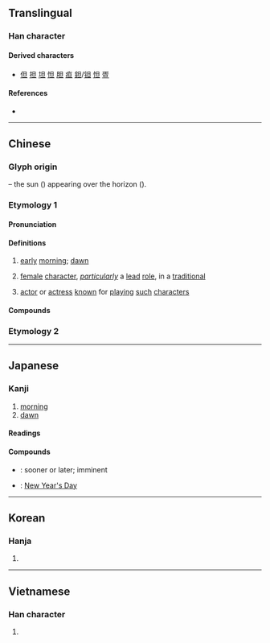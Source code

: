 {{also|且}}
{{character info/new}}
==Translingual==

===Han character===
{{Han char|rn=72|rad=日|as=01|sn=5|four=60100|canj=AM|ids=⿱日一}}

====Derived characters====
* [[但]] [[担]] [[坦]] [[怛]] [[胆]] [[疸]] [[鉭]]/[[钽]] [[怛]] [[疍]]

====References====
* {{Han ref|kx=0489.030|dkj=13734|dj=0850.010|hdz=21483.010|uh=65E6|ud=26086|bh=A5B9|bd=42425}}

----

==Chinese==
{{zh-forms}}
{{zh-wp}}

===Glyph origin===
{{Han etym}}
{{Han compound|日|一|ls=ic}} – the sun ({{lang|zh|日}}) appearing over the horizon ({{lang|zh|一}}).

===Etymology 1===

====Pronunciation====
{{zh-pron
|m=dàn
|c=daan3-2,daan3
|h=pfs=
|md=
|mn=tòaⁿ/tàn
|mn_note=tòaⁿ - vernacular; tàn - literary
|w=
|mc=y
|oc=y
|cat=n
}}

====Definitions====
{{zh-hanzi}}

# [[early]] [[morning]]; [[dawn]]
# {{lb|zh|Chinese opera}} [[female]] [[character]], ''[[particularly]]'' a [[lead]] [[role]], in a [[traditional]] {{w|Chinese opera}} {{zh-also|旦角}}
# {{lb|zh|Chinese opera}} [[actor]] or [[actress]] [[known]] for [[play]]ing [[such]] [[character]]s

====Compounds====
{{zh-der|一旦|元旦|旦日|約旦|通宵達旦|旦暮|花旦|旦角|乾旦|只爭旦夕|信誓旦旦|彩旦|復旦|命在旦夕|待旦|巴旦杏|城旦|平旦|小旦|坐而待旦|危在旦夕|丑旦|五旦七調|吉旦|坐以待旦|刀馬旦|旦色|當家花旦|旦夕之費|枕戈待旦|玩笑旦|旦夕禍福|旦旦而伐|旦兒|旭旦|旦夕之危|申旦達夕|旦望|昧旦|旦明|戒旦|秉燭達旦|武旦|禾旦|禍在旦夕|明旦|旦旦|申旦|昧旦晨興|月旦|旦旦信誓|月旦評|旦夕|汝南月旦|毀於一旦|旦晝|穀旦|正旦|旦晚|旦會|旦暮朝夕|文旦|撒旦|搽旦|震旦方向|閨門旦|細旦|詰旦|達旦|鬧小旦|鶡旦|裝旦|老旦|考旦|貼旦|藝旦|約旦河|色旦|震旦}}

===Etymology 2===
{{zh-see|蛋|ss}}

----

==Japanese==

===Kanji===
{{ja-kanji|grade=|rs=日01}}

# [[morning]]
# [[dawn]]

====Readings====
{{ja-readings
|goon=たん, だん
|kanon=たん
|kun=あした-
|nanori=あき, あきら, あけ, あさ, ただし
}}

====Compounds====
{{der-top|Compounds}}
* {{ja-r|旦%夕|たん%せき}}: sooner or later; imminent
* {{ja-r|元%旦|がん%たん}}: [[New Year's Day]]
{{der-bottom}}

----

==Korean==

===Hanja===
{{ko-hanja|hangeul=[[단]]|eumhun=|rv=dan|mr=tan|y=tan}}

# {{defn|lang=ko|sort=日01}}

----

==Vietnamese==

===Han character===
{{vi-hantu|[[đán]], [[đắn]], [[đến]]|rs=日01}}

# {{defn|lang=vi|sort=日01}}